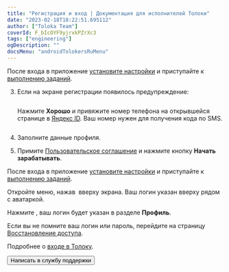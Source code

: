 ```yaml
---
title: "Регистрация и вход | Документация для исполнителей Толоки"
date: "2023-02-18T18:22:51.695112"
author: ["Toloka Team"]
coverId: F_bIcOYF9yjrxkPZrXc3
tags: ["engineering"]
ogDescription: ""
docsMenu: "androidTolokersRuMenu"
---
```



<RuAuthContent1/>

После входа в приложение [установите настройки](./settings) и приступайте к [выполнению заданий](./tasks).

<RuAuthContent2/>

3. Если на экране регистрации появилось предупреждение:

    <Cut title="Не привязан номер телефона">

    <Image width="260px" withBackground imageId="1677848214175" alt="" />

    Нажмите **Хорошо** и привяжите номер телефона на открывшейся странице в [Яндекс ID](https://passport.yandex.ru/). Ваш номер нужен для получения кода по SMS.

    </Cut>

    <Cut title="Номер телефона привязан к другому аккаунту">

    <Image width="260px" withBackground imageId="1677848146529" alt="" />

    <RuAuthContent3/>

    </Cut>

1. Заполните данные профиля.

1. Примите [Пользовательское соглашение](https://yandex.ru/legal/toloka_useragreement/index.html) и нажмите кнопку **Начать зарабатывать**.

После входа в приложение [установите настройки](./settings) и приступайте к [выполнению заданий](./tasks).

<RuAuthContent4/>

<RuFaqLoginCommon1/>

<Cut title="Где посмотреть свой логин в мобильном приложении">

Откройте меню, нажав <img src="https://tlk-infra-front.azureedge.net/portal-static/uploaded/images/1677847612879/1677847612879_original_svg.svg" alt="" /> вверху экрана. Ваш логин указан вверху рядом с аватаркой.

Нажмите <img src="https://tlk-infra-front.azureedge.net/portal-static/uploaded/images/1677848133440/1677848133440_original_png.png" alt="" />, ваш логин будет указан в разделе **Профиль**.

</Cut>

<Cut title="Не помню логин или пароль">

Если вы не помните ваш логин или пароль, перейдите на страницу [Восстановление доступа](https://passport.yandex.ru/passport?mode=restore).

Подробнее о [входе в Толоку](#registered).

</Cut>

<RuFaqLoginCommon2/>

<Button themeColor="light" view="default" size="l" type="link" url="./troubleshooting/troubleshooting#not_working_properly">Написать в службу поддержки</Button>
